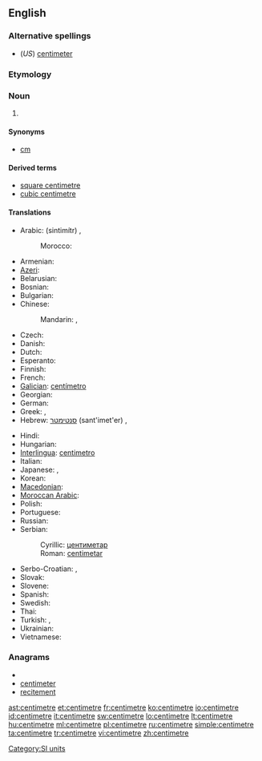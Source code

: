 ==English==

===Alternative spellings===
* (''US'') [[centimeter]]

===Etymology===
{{prefix|centi|metre}}

===Noun===
{{en-noun}}

# {{SI-unit|centi|metre|length}}

====Synonyms====
* [[cm]]

====Derived terms====
* [[square centimetre]]
* [[cubic centimetre]]

====Translations====
{{trans-top|one-hundredth of a metre}}
* Arabic: {{Arab|[[سنتميتر]]}} (sintimítr) {{m}},  {{t|ar|سنتميتر|m|tr=sintimítr|sc=Arab}}
*: Morocco: {{tø|ary|سنتيم|tr=santīm|sc=Arab}}
* Armenian: {{t-|hy|սանտիմետր|tr=santimetr}}
* [[Azeri]]: {{t-|az|santimetr|xs=Azeri}}
* Belarusian: {{t|be|сантыметр|m|tr=santymétr|sc=Cyrl}}
* Bosnian: {{t-|bs|centimetar|m}}
* Bulgarian: {{t|bg|сантиметър|m|tr=santimétǎr|sc=Cyrl}}
* Chinese:
*: Mandarin: {{t|zh|釐米|sc=Hani}}, {{t|zh|厘米|tr=límǐ|sc=Hani}}
* Czech: {{t|cs|centimetr|m}}
* Danish: {{t-|da|centimeter}}
* Dutch: {{t+|nl|centimeter}}
* Esperanto: {{t-|eo|centimetro|xs=Esperanto}}
* Finnish: {{t+|fi|senttimetri}}
* French: {{t+|fr|centimètre|m}}
* [[Galician]]: [[centímetro]] {{m}}
* Georgian: {{t-|ka|სანტიმეტრი|tr=santimetri|sc=Geor|xs=Georgian}}
* German: {{t+|de|Zentimeter|m}}
* Greek: {{t+|el|εκατοστόμετρο|tr=hekatostómetro}},  {{t+|el|εκατοστό|n|tr=ekatostó}}
* Hebrew: [[סנטימטר]] (sant'imet'er) {{m}},  {{t|he|סנטימטר|m|tr=sant'imet'er|sc=Hebr}}
{{trans-mid}}
* Hindi: {{t|hi|सेंटीमीटर|m|tr=sēṇṭīmīṭar|sc=Deva}}
* Hungarian: {{t+|hu|centiméter}}
* [[Interlingua]]: [[centimetro]]
* Italian: {{t+|it|centimetro|m}}
* Japanese: {{t|ja|センチメートル|tr=senchimētoru|sc=Jpan}},  {{t|ja|センチ|tr=senchi|sc=Jpan}}
* Korean: {{t|ko|센티미터|tr=sentimiteo|sc=Kore}}
* [[Macedonian]]: {{t-|mk|сантиметар|m|tr=santimétar}}
* [[Moroccan Arabic]]: {{tø|ary|سنتيم|m|tr=santīm}}
* Polish: {{t+|pl|centymetr|m}}
* Portuguese: {{t+|pt|centímetro|m}}
* Russian: {{t+|ru|сантиметр|m|tr=santimétr}}
* Serbian:
*: Cyrillic: [[центиметар#Serbian|центиметар]] {{m}}
*: Roman: [[centimetar#Serbian|centimetar]] {{m}}
* Serbo-Croatian: {{t|sh|центиметар|m}},  {{t|sh|centimetar|m}}
* Slovak: {{t|sk|centimeter|m}}
* Slovene: {{t|sl|centimeter|m}}
* Spanish: {{t+|es|centímetro|m}}
* Swedish: {{t+|sv|centimeter|c}}
* Thai: {{t|th|เซนติเมตร|tr=sentimetr|sc=Thai}}
* Turkish: {{t+|tr|santimetre}},  {{t+|tr|santim}}
* Ukrainian: {{t|uk|сантиметр|m|tr=santymétr|sc=Cyrl}}
* Vietnamese: {{t+|vi|xentimét|xs=Vietnamese}}
{{trans-bottom}}

===Anagrams===
* {{alphagram|ceeeimnrtt}}
* [[centimeter#English|centimeter]]
* [[recitement#English|recitement]]


[[Category:SI units]]

[[ast:centimetre]]
[[et:centimetre]]
[[fr:centimetre]]
[[ko:centimetre]]
[[io:centimetre]]
[[id:centimetre]]
[[it:centimetre]]
[[sw:centimetre]]
[[lo:centimetre]]
[[lt:centimetre]]
[[hu:centimetre]]
[[ml:centimetre]]
[[pl:centimetre]]
[[ru:centimetre]]
[[simple:centimetre]]
[[ta:centimetre]]
[[tr:centimetre]]
[[vi:centimetre]]
[[zh:centimetre]]